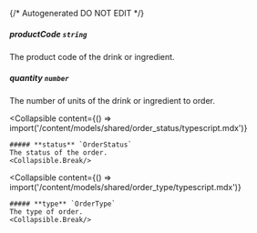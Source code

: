 {/* Autogenerated DO NOT EDIT  */}

##### **productCode** `string`
The product code of the drink or ingredient.

##### **quantity** `number`
The number of units of the drink or ingredient to order.

<Collapsible
    content={() => import('/content/models/shared/order_status/typescript.mdx')}
>
    ##### **status** `OrderStatus`
    The status of the order.
    <Collapsible.Break/>
</Collapsible>

<Collapsible
    content={() => import('/content/models/shared/order_type/typescript.mdx')}
>
    ##### **type** `OrderType`
    The type of order.
    <Collapsible.Break/>
</Collapsible>

